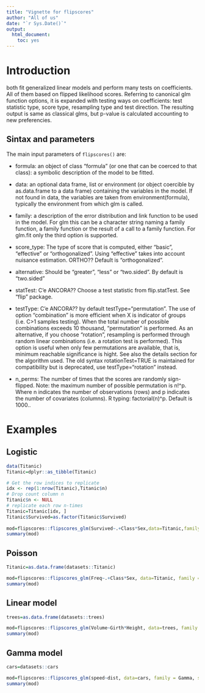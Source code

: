---
title: "Vignette for flipscores"
author: "All of us"
date: "`r Sys.Date()`"
output: 
  html_document: 
    toc: yes
---

# Introduction

both fit generalized linear models and perform many tests on coefficients.
All of them based on flipped likelihood scores. Referring to canonical glm function options,
it is expanded with testing ways on coefficients: test statistic type, score type,
resampling type and test direction. The resulting output is same as classical glms,
but p-value is calculated accounting to new preferencies.

## Sintax and parameters

The main input parameters of `flipscores()` are:   

- formula: an object of class "formula" (or one that can be coerced to that class): a symbolic description of the model to be fitted.
- data: an optional data frame, list or environment (or object coercible by as.data.frame to a data frame)
containing the variables in the model. If not found in data, the variables are taken from environment(formula),
typically the environment from which glm is called.
- family: a description of the error distribution and link function to be used in the model.
For glm this can be a character string naming a family function, a family function or the result of a call to a family function.
For glm.fit only the third option is supported.
- score_type: The type of score that is computed, either "basic", "effective" or "orthogonalized". Using "effective" takes into account nuisance estimation. ORTHO?? Default is "orthogonalized".
- alternative: Should be "greater", "less" or "two.sided". By default is "two.sided"

- statTest: C'e ANCORA?? Choose a test statistic from flip.statTest. See "flip" package.
- testType: C'e ANCORA?? by default testType="permutation". The use of option "combination" is more efficient when
X is indicator of groups (i.e. C>1 samples testing). When the total number of possible combinations exceeds 10 thousand,
"permutation" is performed. As an alternative, if you choose "rotation", resampling is performed through random linear
combinations (i.e. a rotation test is performed). This option is useful when only few permutations are available, that is,
minimum reachable significance is hight. See also the details section for the algorithm used. The old syntax rotationTest=TRUE
is maintained for compatibility but is deprecated, use testType="rotation" instead.

- n_perms: The number of times that the scores are randomly sign-flipped. Note: the maximum number of possible permutation is n!^p.
Where n indicates the number of observations (rows) and p indicates the number of
covariates (columns). R typing: factorial(n)^p. Default is 1000..

# Examples

## Logistic 
 
```{r}

data(Titanic)
Titanic=dplyr::as_tibble(Titanic)

# Get the row indices to replicate
idx <- rep(1:nrow(Titanic),Titanic$n)
# Drop count column n
Titanic$n <- NULL
# replicate each row n-times
Titanic=Titanic[idx, ]
Titanic$Survived=as.factor(Titanic$Survived)
  
mod=flipscores::flipscores_glm(Survived~.+Class*Sex,data=Titanic,family = binomial,score_type = "basic")
summary(mod)
```

## Poisson 
 
```{r}

Titanic=as.data.frame(datasets::Titanic)

mod=flipscores::flipscores_glm(Freq~.+Class*Sex, data=Titanic, family = poisson, score_type = "basic")
summary(mod)
```

## Linear model 
 
```{r}

trees=as.data.frame(datasets::trees)

mod=flipscores::flipscores_glm(Volume~Girth*Height, data=trees, family = gaussian, score_type = "basic")
summary(mod)
```

## Gamma model 
 
```{r}

cars=datasets::cars

mod=flipscores::flipscores_glm(speed~dist, data=cars, family = Gamma, score_type = "ortho")
summary(mod)
```
